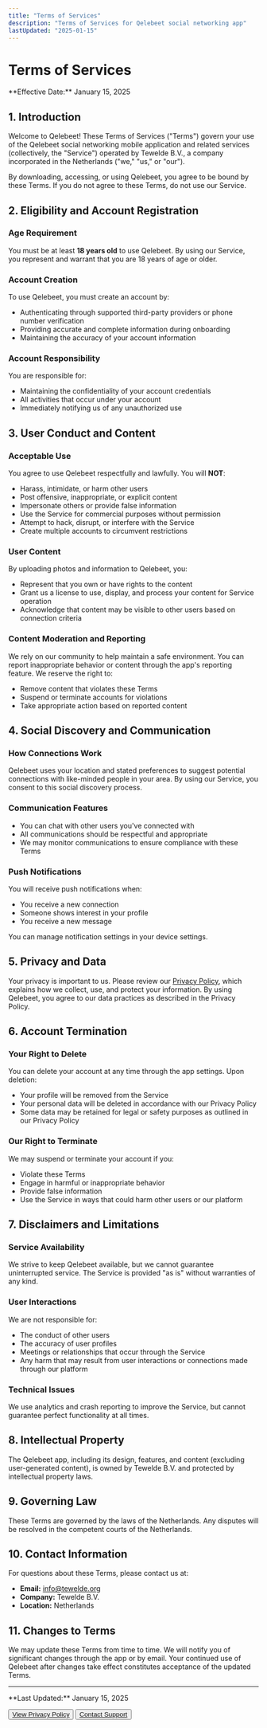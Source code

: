 ```yaml
---
title: "Terms of Services"
description: "Terms of Services for Qelebeet social networking app"
lastUpdated: "2025-01-15"
---
```



# Terms of Services

<Alert>
  <AlertDescription>
    **Effective Date:** January 15, 2025
  </AlertDescription>
</Alert>

## 1. Introduction

Welcome to Qelebeet! These Terms of Services ("Terms") govern your use of the Qelebeet social networking mobile application and related services (collectively, the "Service") operated by Tewelde B.V., a company incorporated in the Netherlands ("we," "us," or "our").

By downloading, accessing, or using Qelebeet, you agree to be bound by these Terms. If you do not agree to these Terms, do not use our Service.

## 2. Eligibility and Account Registration

### Age Requirement
You must be at least **18 years old** to use Qelebeet. By using our Service, you represent and warrant that you are 18 years of age or older.

### Account Creation
To use Qelebeet, you must create an account by:
- Authenticating through supported third-party providers or phone number verification
- Providing accurate and complete information during onboarding
- Maintaining the accuracy of your account information

### Account Responsibility
You are responsible for:
- Maintaining the confidentiality of your account credentials
- All activities that occur under your account
- Immediately notifying us of any unauthorized use

## 3. User Conduct and Content

### Acceptable Use
You agree to use Qelebeet respectfully and lawfully. You will **NOT**:
- Harass, intimidate, or harm other users
- Post offensive, inappropriate, or explicit content
- Impersonate others or provide false information
- Use the Service for commercial purposes without permission
- Attempt to hack, disrupt, or interfere with the Service
- Create multiple accounts to circumvent restrictions

### User Content
By uploading photos and information to Qelebeet, you:
- Represent that you own or have rights to the content
- Grant us a license to use, display, and process your content for Service operation
- Acknowledge that content may be visible to other users based on connection criteria

### Content Moderation and Reporting
We rely on our community to help maintain a safe environment. You can report inappropriate behavior or content through the app's reporting feature. We reserve the right to:
- Remove content that violates these Terms
- Suspend or terminate accounts for violations
- Take appropriate action based on reported content

## 4. Social Discovery and Communication

### How Connections Work
Qelebeet uses your location and stated preferences to suggest potential connections with like-minded people in your area. By using our Service, you consent to this social discovery process.

### Communication Features
- You can chat with other users you've connected with
- All communications should be respectful and appropriate
- We may monitor communications to ensure compliance with these Terms

### Push Notifications
You will receive push notifications when:
- You receive a new connection
- Someone shows interest in your profile
- You receive a new message

You can manage notification settings in your device settings.

## 5. Privacy and Data

Your privacy is important to us. Please review our [Privacy Policy](qelebeet/privacy-policy), which explains how we collect, use, and protect your information. By using Qelebeet, you agree to our data practices as described in the Privacy Policy.

## 6. Account Termination

### Your Right to Delete
You can delete your account at any time through the app settings. Upon deletion:
- Your profile will be removed from the Service
- Your personal data will be deleted in accordance with our Privacy Policy
- Some data may be retained for legal or safety purposes as outlined in our Privacy Policy

### Our Right to Terminate
We may suspend or terminate your account if you:
- Violate these Terms
- Engage in harmful or inappropriate behavior
- Provide false information
- Use the Service in ways that could harm other users or our platform

## 7. Disclaimers and Limitations

### Service Availability
We strive to keep Qelebeet available, but we cannot guarantee uninterrupted service. The Service is provided "as is" without warranties of any kind.

### User Interactions
We are not responsible for:
- The conduct of other users
- The accuracy of user profiles
- Meetings or relationships that occur through the Service
- Any harm that may result from user interactions or connections made through our platform

### Technical Issues
We use analytics and crash reporting to improve the Service, but cannot guarantee perfect functionality at all times.

## 8. Intellectual Property

The Qelebeet app, including its design, features, and content (excluding user-generated content), is owned by Tewelde B.V. and protected by intellectual property laws.

## 9. Governing Law

These Terms are governed by the laws of the Netherlands. Any disputes will be resolved in the competent courts of the Netherlands.

## 10. Contact Information

For questions about these Terms, please contact us at:
- **Email:** info@tewelde.org
- **Company:** Tewelde B.V.
- **Location:** Netherlands

## 11. Changes to Terms

We may update these Terms from time to time. We will notify you of significant changes through the app or by email. Your continued use of Qelebeet after changes take effect constitutes acceptance of the updated Terms.

---

<div className="mt-8 p-4 bg-gray-50 rounded-lg">
  <p className="text-sm text-gray-600">
    **Last Updated:** January 15, 2025
  </p>
  <div className="mt-4 space-x-4">
    <Button variant="outline" size="sm">
      <a href="/privacy-policy">View Privacy Policy</a>
    </Button>
    <Button variant="outline" size="sm">
      <a href="mailto:support@qelebeet.com">Contact Support</a>
    </Button>
  </div>
</div>